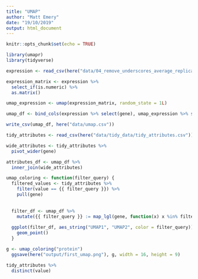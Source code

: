 ```yaml
---
title: "UMAP"
author: "Matt Emery"
date: "19/10/2019"
output: html_document
---
```


```r
knitr::opts_chunk$set(echo = TRUE)
```


```r
library(umapr)
library(tidyverse)
```

```r
expression <- read_csv(here("data/04_remove_underscores_average_replicates/04_SC_expression.csv"))
```

```r
expression_matrix <- expression %>% 
  select_if(is.numeric) %>% 
  as.matrix()
```


```r
umap_expression <- umap(expression_matrix, random_state = 1L)
```


```r
umap_df <- bind_cols(expression %>% select(gene), umap_expression %>% select(UMAP1, UMAP2))
```

```r
write_csv(umap_df, here("data/umap.csv"))
```


```r
tidy_attributes <- read_csv(here("data/tidy_data/tidy_attributes.csv"))
```

```r
wide_attributes <- tidy_attributes %>%
  pivot_wider(gene)
```

```r
attributes_df <- umap_df %>% 
  inner_join(wide_attributes)
```


```r
umap_coloring <- function(filter_query) {
  filtered_values <- tidy_attributes %>% 
    filter(value == {{ filter_query }}) %>% 
    pull(gene)
  
  
  filter_df <- umap_df %>% 
    mutate({{ filter_query }} := map_lgl(gene, function(x) x %in% filtered_values))
  
  ggplot(filter_df, aes_string("UMAP1", "UMAP2", color = filter_query)) + 
    geom_point()
  }

g <- umap_coloring("protein") 
  ggsave(here("output/first_umap.png"), g, width = 16, height = 9)
```


```r
tidy_attributes %>% 
  distinct(value)
```

